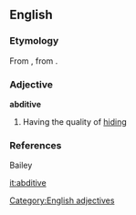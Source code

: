 ==English==

===Etymology===
From {{etyl|la}} {{term|abditivus|abditīvus|removed or separated from|lang=la}}, from {{term|abdo|abdō|hide, conceal|lang=la}}.

===Adjective===
'''abditive'''

# {{rare}} Having the quality of [[hiding]]

===References===
Bailey

[[Category:English adjectives]]

[[it:abditive]]